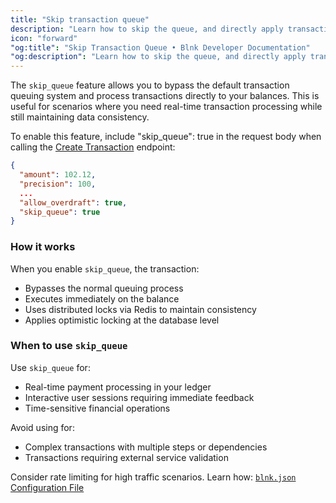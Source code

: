 ```yaml
---
title: "Skip transaction queue"
description: "Learn how to skip the queue, and directly apply transactions to your balances."
icon: "forward"
"og:title": "Skip Transaction Queue • Blnk Developer Documentation"
"og:description": "Learn how to skip the queue, and directly apply transactions to your balances."
---
```



The `skip_queue` feature allows you to bypass the default transaction queuing system and process transactions directly to your balances. This is useful for scenarios where you need real-time transaction processing while still maintaining data consistency.

To enable this feature, include "skip_queue": true in the request body when calling the [Create Transaction](/reference/create-transaction.mdx) endpoint:

```json {6}
{
  "amount": 102.12,
  "precision": 100,
  ...
  "allow_overdraft": true,
  "skip_queue": true
}
```

### How it works

When you enable `skip_queue`, the transaction:

* Bypasses the normal queuing process
* Executes immediately on the balance
* Uses distributed locks via Redis to maintain consistency
* Applies optimistic locking at the database level

### When to use `skip_queue`

Use `skip_queue` for:

* Real-time payment processing in your ledger
* Interactive user sessions requiring immediate feedback
* Time-sensitive financial operations

Avoid using for: 

* Complex transactions with multiple steps or dependencies
* Transactions requiring external service validation

<Tip>Consider rate limiting for high traffic scenarios. Learn how: [`blnk.json` Configuration File](/advanced/configuration#5-rate-limiting)</Tip>

<NeedHelp />